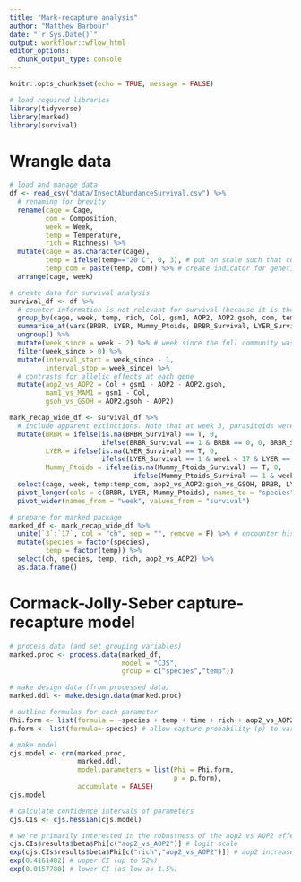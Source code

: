 ```yaml
---
title: "Mark-recapture analysis"
author: "Matthew Barbour"
date: "`r Sys.Date()`"
output: workflowr::wflow_html
editor_options:
  chunk_output_type: console
---
```


```r
knitr::opts_chunk$set(echo = TRUE, message = FALSE)

# load required libraries
library(tidyverse) 
library(marked)
library(survival)
```

# Wrangle data

```r
# load and manage data
df <- read_csv("data/InsectAbundanceSurvival.csv") %>%
  # renaming for brevity
  rename(cage = Cage,
         com = Composition,
         week = Week,
         temp = Temperature,
         rich = Richness) %>%
  mutate(cage = as.character(cage),
         temp = ifelse(temp=="20 C", 0, 3), # put on scale such that coef corresponds to 1 C increase
         temp_com = paste(temp, com)) %>% # create indicator for genetic composition nested within temperature for random effect
  arrange(cage, week)

# create data for survival analysis
survival_df <- df %>%
  # counter information is not relevant for survival (because it is the same), so we summarise across it
  group_by(cage, week, temp, rich, Col, gsm1, AOP2, AOP2.gsoh, com, temp_com) %>%
  summarise_at(vars(BRBR, LYER, Mummy_Ptoids, BRBR_Survival, LYER_Survival, Mummy_Ptoids_Survival), list(mean)) %>%
  ungroup() %>%
  mutate(week_since = week - 2) %>% # week since the full community was added (at week 3)
  filter(week_since > 0) %>%
  mutate(interval_start = week_since - 1,
         interval_stop = week_since) %>%
  # contrasts for allelic effects at each gene
  mutate(aop2_vs_AOP2 = Col + gsm1 - AOP2 - AOP2.gsoh,
         mam1_vs_MAM1 = gsm1 - Col,
         gsoh_vs_GSOH = AOP2.gsoh - AOP2)

mark_recap_wide_df <- survival_df %>%
  # include apparent extinctions. Note that at week 3, parasitoids were still being added, which is 
  mutate(BRBR = ifelse(is.na(BRBR_Survival) == T, 0,
                       ifelse(BRBR_Survival == 1 & BRBR == 0, 0, BRBR_Survival)),
         LYER = ifelse(is.na(LYER_Survival) == T, 0,
                       ifelse(LYER_Survival == 1 & week < 17 & LYER == 0, 0, LYER_Survival)),
         Mummy_Ptoids = ifelse(is.na(Mummy_Ptoids_Survival) == T, 0,
                               ifelse(Mummy_Ptoids_Survival == 1 & week > 3 & week < 17 & Mummy_Ptoids == 0, 0, Mummy_Ptoids_Survival))) %>%
  select(cage, week, temp:temp_com, aop2_vs_AOP2:gsoh_vs_GSOH, BRBR, LYER, Mummy_Ptoids) %>%
  pivot_longer(cols = c(BRBR, LYER, Mummy_Ptoids), names_to = "species", values_to = "survival") %>%
  pivot_wider(names_from = "week", values_from = "survival")

# prepare for marked package
marked_df <- mark_recap_wide_df %>%
  unite(`3`:`17`, col = "ch", sep = "", remove = F) %>% # encounter history
  mutate(species = factor(species),
         temp = factor(temp)) %>%
  select(ch, species, temp, rich, aop2_vs_AOP2) %>%
  as.data.frame()
```

# Cormack-Jolly-Seber capture-recapture model

```r
# process data (and set grouping variables)
marked.proc <- process.data(marked_df, 
                            model = "CJS",
                            group = c("species","temp"))

# make design data (from processed data)
marked.ddl <- make.design.data(marked.proc)

# outline formulas for each parameter
Phi.form <- list(formula = ~species + temp + time + rich + aop2_vs_AOP2) # allow survival probability (Phi) to vary by species, temperature treatment, and time, as well as genetic diversity (rich) and AOP2 gene. 
p.form <- list(formula=~species) # allow capture probability (p) to vary among species, which makes sense since some species are harder to detect than others (e.g. LYER prefers to hide underneath basal rosette compared to BRBR).

# make model
cjs.model <- crm(marked.proc, 
                 marked.ddl,
                 model.parameters = list(Phi = Phi.form, 
                                         p = p.form),
                 accumulate = FALSE)
cjs.model

# calculate confidence intervals of parameters
cjs.CIs <- cjs.hessian(cjs.model)

# we're primarily interested in the robustness of the aop2 vs AOP2 effect so we focus on it here
cjs.CIs$results$beta$Phi[c("aop2_vs_AOP2")] # logit scale
exp(cjs.CIs$results$beta$Phi[c("rich","aop2_vs_AOP2")]) # aop2 increases odds of survival by 24% relative to the average allele.
exp(0.4161482) # upper CI (up to 52%)
exp(0.0157780) # lower CI (as low as 1.5%)
```
